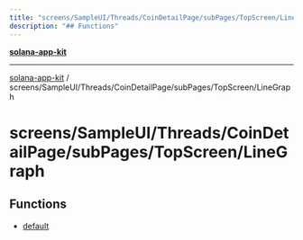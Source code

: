```yaml
---
title: "screens/SampleUI/Threads/CoinDetailPage/subPages/TopScreen/LineGraph"
description: "## Functions"
---
```


[**solana-app-kit**](../../../../../../../README.mdx)

***

[solana-app-kit](../../../../../../../README.mdx) / screens/SampleUI/Threads/CoinDetailPage/subPages/TopScreen/LineGraph

# screens/SampleUI/Threads/CoinDetailPage/subPages/TopScreen/LineGraph

## Functions

- [default](functions/default.mdx)
